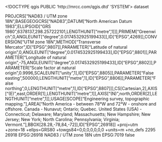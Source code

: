 <!DOCTYPE qgis PUBLIC 'http://mrcc.com/qgis.dtd' 'SYSTEM'>
<qgis version="3.28.0-Firenze">
  <identifier></identifier>
  <parentidentifier></parentidentifier>
  <language></language>
  <type>dataset</type>
  <title></title>
  <abstract></abstract>
  <links/>
  <fees></fees>
  <encoding></encoding>
  <crs>
    <spatialrefsys nativeFormat="Wkt">
      <wkt>PROJCRS["NAD83 / UTM zone 18N",BASEGEOGCRS["NAD83",DATUM["North American Datum 1983",ELLIPSOID["GRS 1980",6378137,298.257222101,LENGTHUNIT["metre",1]]],PRIMEM["Greenwich",0,ANGLEUNIT["degree",0.0174532925199433]],ID["EPSG",4269]],CONVERSION["UTM zone 18N",METHOD["Transverse Mercator",ID["EPSG",9807]],PARAMETER["Latitude of natural origin",0,ANGLEUNIT["degree",0.0174532925199433],ID["EPSG",8801]],PARAMETER["Longitude of natural origin",-75,ANGLEUNIT["degree",0.0174532925199433],ID["EPSG",8802]],PARAMETER["Scale factor at natural origin",0.9996,SCALEUNIT["unity",1],ID["EPSG",8805]],PARAMETER["False easting",500000,LENGTHUNIT["metre",1],ID["EPSG",8806]],PARAMETER["False northing",0,LENGTHUNIT["metre",1],ID["EPSG",8807]]],CS[Cartesian,2],AXIS["(E)",east,ORDER[1],LENGTHUNIT["metre",1]],AXIS["(N)",north,ORDER[2],LENGTHUNIT["metre",1]],USAGE[SCOPE["Engineering survey, topographic mapping."],AREA["North America - between 78°W and 72°W - onshore and offshore. Canada - Nunavut; Ontario; Quebec. United States (USA) - Connecticut; Delaware; Maryland; Massachusetts; New Hampshire; New Jersey; New York; North Carolina; Pennsylvania; Virginia; Vermont."],BBOX[28.28,-78,84,-72]],ID["EPSG",26918]]</wkt>
      <proj4>+proj=utm +zone=18 +ellps=GRS80 +towgs84=0,0,0,0,0,0,0 +units=m +no_defs</proj4>
      <srsid>2295</srsid>
      <srid>26918</srid>
      <authid>EPSG:26918</authid>
      <description>NAD83 / UTM zone 18N</description>
      <projectionacronym>utm</projectionacronym>
      <ellipsoidacronym>EPSG:7019</ellipsoidacronym>
      <geographicflag>false</geographicflag>
    </spatialrefsys>
  </crs>
  <extent/>
</qgis>
